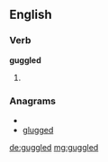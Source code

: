 ==English==

===Verb===
'''guggled'''

# {{past of|[[guggle]]}}

===Anagrams===
* {{alphagram|deggglu}}
* [[glugged#English|glugged]]

[[de:guggled]]
[[mg:guggled]]